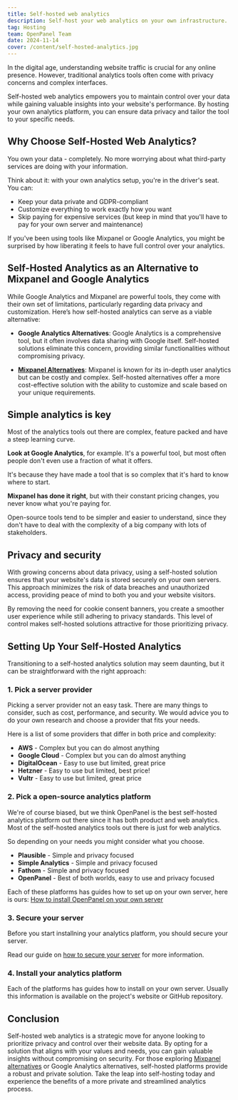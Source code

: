 ```yaml
---
title: Self-hosted web analytics
description: Self-host your web analytics on your own infrastructure.
tag: Hosting
team: OpenPanel Team
date: 2024-11-14
cover: /content/self-hosted-analytics.jpg
---
```


In the digital age, understanding website traffic is crucial for any online presence. However, traditional analytics tools often come with privacy concerns and complex interfaces.

Self-hosted web analytics empowers you to maintain control over your data while gaining valuable insights into your website's performance. By hosting your own analytics platform, you can ensure data privacy and tailor the tool to your specific needs.

## Why Choose Self-Hosted Web Analytics?

You own your data - completely. No more worrying about what third-party services are doing with your information.

Think about it: with your own analytics setup, you're in the driver's seat. You can:
- Keep your data private and GDPR-compliant
- Customize everything to work exactly how you want
- Skip paying for expensive services (but keep in mind that you'll have to pay for your own server and maintenance)

If you've been using tools like Mixpanel or Google Analytics, you might be surprised by how liberating it feels to have full control over your analytics.

## Self-Hosted Analytics as an Alternative to Mixpanel and Google Analytics

While Google Analytics and Mixpanel are powerful tools, they come with their own set of limitations, particularly regarding data privacy and customization. Here’s how self-hosted analytics can serve as a viable alternative:

- **Google Analytics Alternatives**: Google Analytics is a comprehensive tool, but it often involves data sharing with Google itself. Self-hosted solutions eliminate this concern, providing similar functionalities without compromising privacy.

- [**Mixpanel Alternatives**](/articles/alternatives-to-mixpanel): Mixpanel is known for its in-depth user analytics but can be costly and complex. Self-hosted alternatives offer a more cost-effective solution with the ability to customize and scale based on your unique requirements.

## Simple analytics is key

Most of the analytics tools out there are complex, feature packed and have a steep learning curve.

**Look at Google Analytics**, for example. It's a powerful tool, but most often people don't even use a fraction of what it offers.

It's because they have made a tool that is so complex that it's hard to know where to start.

**Mixpanel has done it right**, but with their constant pricing changes, you never know what you're paying for.

Open-source tools tend to be simpler and easier to understand, since they don't have to deal with the complexity of a big company with lots of stakeholders.

## Privacy and security

With growing concerns about data privacy, using a self-hosted solution ensures that your website's data is stored securely on your own servers. This approach minimizes the risk of data breaches and unauthorized access, providing peace of mind to both you and your website visitors. 

By removing the need for cookie consent banners, you create a smoother user experience while still adhering to privacy standards. This level of control makes self-hosted solutions attractive for those prioritizing privacy.

## Setting Up Your Self-Hosted Analytics

Transitioning to a self-hosted analytics solution may seem daunting, but it can be straightforward with the right approach:

### 1. Pick a server provider

Picking a server provider not an easy task. There are many things to consider, such as cost, performance, and security. We would advice you to do your own research and choose a provider that fits your needs.

Here is a list of some providers that differ in both price and complexity:

- **AWS** - Complex but you can do almost anything
- **Google Cloud** - Complex but you can do almost anything
- **DigitalOcean** - Easy to use but limited, great price
- **Hetzner** - Easy to use but limited, best price!
- **Vultr** - Easy to use but limited, great price

### 2. Pick a open-source analytics platform

We're of course biased, but we think OpenPanel is the best self-hosted analytics platform out there since it has both product and web analytics. Most of the self-hosted analytics tools out there is just for web analytics.

So depending on your needs you might consider what you choose.

- **Plausible** - Simple and privacy focused
- **Simple Analytics** - Simple and privacy focused
- **Fathom** - Simple and privacy focused
- **OpenPanel** - Best of both worlds, easy to use and privacy focused

Each of these platforms has guides how to set up on your own server, here is ours: [How to install OpenPanel on your own server](/docs/self-hosting/self-hosting)

### 3. Secure your server

Before you start installning your analytics platform, you should secure your server.

Read our guide on [how to secure your server](/articles/how-to-secure-your-server) for more information.

### 4. Install your analytics platform

Each of the platforms has guides how to install on your own server. Usually this information is available on the project's website or GitHub repository.

## Conclusion

Self-hosted web analytics is a strategic move for anyone looking to prioritize privacy and control over their website data. By opting for a solution that aligns with your values and needs, you can gain valuable insights without compromising on security. For those exploring [Mixpanel alternatives](/articles/alternatives-to-mixpanel) or Google Analytics alternatives, self-hosted platforms provide a robust and private solution. Take the leap into self-hosting today and experience the benefits of a more private and streamlined analytics process.